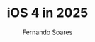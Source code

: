 ---
title: iOS 4 in 2025
author: Fernando Soares
description: iOS 4 in 2025.
isDraft: false
tags: ["UI"]
publishDate: "2025-03-25 17:41"
cover: /public/uploads/images/portfolio/labs/ios4.webp
type: UI
---